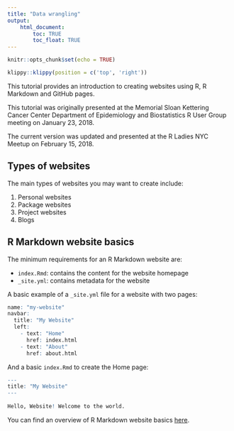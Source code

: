 ```yaml
---
title: "Data wrangling"
output: 
    html_document:
        toc: TRUE
        toc_float: TRUE
---
```


```r
knitr::opts_chunk$set(echo = TRUE)
```
```r
klippy::klippy(position = c('top', 'right'))
```

This tutorial provides an introduction to creating websites using R, R Markdown and GitHub pages. 

This tutorial was originally presented at the Memorial Sloan Kettering Cancer Center Department of Epidemiology and Biostatistics R User Group meeting on January 23, 2018.

The current version was updated and presented at the R Ladies NYC Meetup on February 15, 2018.


## Types of websites

The main types of websites you may want to create include:

1. Personal websites
2. Package websites
3. Project websites
4. Blogs


## R Markdown website basics


The minimum requirements for an R Markdown website are:

- `index.Rmd`: contains the content for the website homepage
- `_site.yml`: contains metadata for the website

A basic example of a `_site.yml` file for a website with two pages:

```r
name: "my-website"
navbar:
  title: "My Website"
  left:
    - text: "Home"
      href: index.html
    - text: "About"
      href: about.html
```

And a basic `index.Rmd` to create the Home page:

```r
---
title: "My Website"
---
    
Hello, Website! Welcome to the world.
```


You can find an overview of R Markdown website basics [here](http://rmarkdown.rstudio.com/rmarkdown_websites.html).





